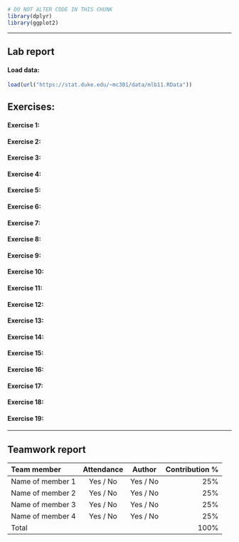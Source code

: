 ```r
# DO NOT ALTER CODE IN THIS CHUNK
library(dplyr)
library(ggplot2)
```

* * *

## Lab report

#### Load data:
```r
load(url("https://stat.duke.edu/~mc301/data/mlb11.RData"))
```


## Exercises:

#### Exercise 1: 



#### Exercise 2: 



#### Exercise 3: 



#### Exercise 4: 




#### Exercise 5: 



#### Exercise 6:



#### Exercise 7:



#### Exercise 8:



#### Exercise 9:


#### Exercise 10:


#### Exercise 11:


#### Exercise 12:


#### Exercise 13:


#### Exercise 14:


#### Exercise 15:


#### Exercise 16:


#### Exercise 17:


#### Exercise 18:


#### Exercise 19:


* * *


## Teamwork report

<!--
For each team member, write their name, whether they attended the lab session, 
whether they were the author for this week, and their contribution to the lab 
report (as a percentage). The percentages should add up to 100.
-->

| Team member             | Attendance | Author   | Contribution % |
|:------------------------|:----------:|:--------:|---------------:|
| Name of member 1        | Yes / No   | Yes / No | 25%            |
| Name of member 2        | Yes / No   | Yes / No | 25%            |
| Name of member 3        | Yes / No   | Yes / No | 25%            |
| Name of member 4        | Yes / No   | Yes / No | 25%            |
| Total                   |            |          | 100%           |